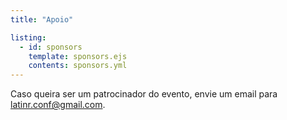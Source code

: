 ```yaml
---
title: "Apoio"

listing:
  - id: sponsors
    template: sponsors.ejs
    contents: sponsors.yml
---
```


Caso queira ser um patrocinador do evento, envie um email para [latinr.conf\@gmail.com](mailto:latinr.conf@gmail.com).


::: grid

::: {#sponsors .g-col-1 .g-col-md-12 .g-col-xs-2}
:::

:::




